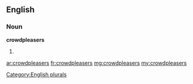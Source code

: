 ==English==

===Noun===
'''crowdpleasers'''

# {{plural of|crowdpleaser}}

[[Category:English plurals]]

[[ar:crowdpleasers]]
[[fr:crowdpleasers]]
[[mg:crowdpleasers]]
[[my:crowdpleasers]]